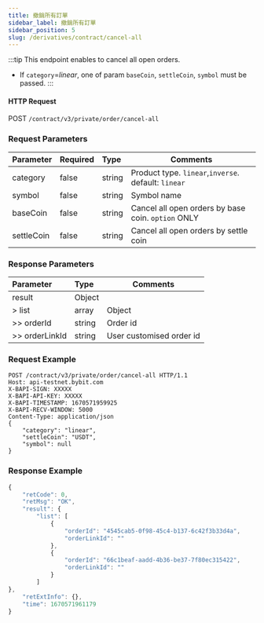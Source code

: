 ```yaml
---
title: 撤銷所有訂單
sidebar_label: 撤銷所有訂單
sidebar_position: 5
slug: /derivatives/contract/cancel-all
---
```


:::tip
This endpoint enables to cancel all open orders.
- If `category`=_linear_, one of param `baseCoin`, `settleCoin`, `symbol` must be passed.
:::

#### HTTP Request
POST `/contract/v3/private/order/cancel-all`

### Request Parameters
| Parameter | Required | Type | Comments|
|:----- |:-------|:-----|------ |
|category |false |string |Product type. `linear`,`inverse`. default: `linear` |
|symbol |false|string |Symbol name |
|baseCoin |false|string |Cancel all open orders by base coin. `option` ONLY |
|settleCoin |false|string |Cancel all open orders by settle coin|

### Response Parameters
| Parameter | Type | Comments|
|:----- |:-----|----- |
|result |Object | |
|> list |array |Object |
|>> orderId |string |Order id |
|>> orderLinkId |string |User customised order id |

### Request Example

<Tabs>
<TabItem value="console-linear" label="linear">

```http
POST /contract/v3/private/order/cancel-all HTTP/1.1
Host: api-testnet.bybit.com
X-BAPI-SIGN: XXXXX
X-BAPI-API-KEY: XXXXX
X-BAPI-TIMESTAMP: 1670571959925
X-BAPI-RECV-WINDOW: 5000
Content-Type: application/json
{
    "category": "linear",
    "settleCoin": "USDT",
    "symbol": null
}
```

</TabItem>
</Tabs>

### Response Example

<Tabs>
<TabItem value="js linear" label="linear">

```javascript
{
    "retCode": 0,
    "retMsg": "OK",
    "result": {
        "list": [
            {
                "orderId": "4545cab5-0f98-45c4-b137-6c42f3b33d4a",
                "orderLinkId": ""
            },
            {
                "orderId": "66c1beaf-aadd-4b36-be37-7f80ec315422",
                "orderLinkId": ""
            }
        ]
},
    "retExtInfo": {},
    "time": 1670571961179
}
```
</TabItem>
</Tabs>